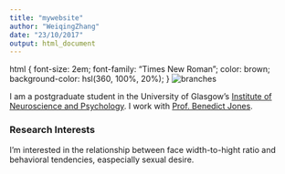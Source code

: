 ```yaml
---
title: "mywebsite"
author: "WeiqingZhang"
date: "23/10/2017"
output: html_document
---
```


html {
  font-size: 2em;
  font-family: "Times New Roman";
  color: brown;
  background-color: hsl(360, 100%, 20%);
}
![branches](images/branches.jpg)

I am a postgraduate student in the University of Glasgow's
[Institute of Neuroscience and Psychology](http://www.gla.ac.uk/researchinstitutes/neurosciencepsychology/).
I work with [Prof. Benedict Jones](https://www.gla.ac.uk/researchinstitutes/neurosciencepsychology/staff/benjones).

### Research Interests

I'm interested in the relationship between face width-to-hight ratio and behavioral tendencies, easpecially sexual desire.

